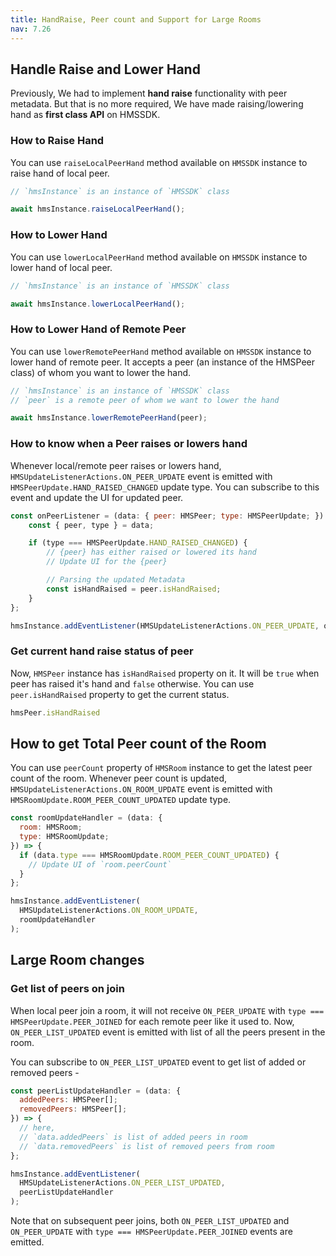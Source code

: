 ```yaml
---
title: HandRaise, Peer count and Support for Large Rooms
nav: 7.26
---
```


## Handle Raise and Lower Hand

Previously, We had to implement **hand raise** functionality with peer metadata.
But that is no more required, We have made raising/lowering hand as **first class API** on HMSSDK.

### How to Raise Hand

You can use `raiseLocalPeerHand` method available on `HMSSDK` instance to raise hand of local peer.

```js
// `hmsInstance` is an instance of `HMSSDK` class

await hmsInstance.raiseLocalPeerHand();
```

### How to Lower Hand

You can use `lowerLocalPeerHand` method available on `HMSSDK` instance to lower hand of local peer.

```js
// `hmsInstance` is an instance of `HMSSDK` class

await hmsInstance.lowerLocalPeerHand();
```

### How to Lower Hand of Remote Peer

You can use `lowerRemotePeerHand` method available on `HMSSDK` instance to lower hand of remote peer.
It accepts a peer (an instance of the HMSPeer class) of whom you want to lower the hand.


```js
// `hmsInstance` is an instance of `HMSSDK` class
// `peer` is a remote peer of whom we want to lower the hand

await hmsInstance.lowerRemotePeerHand(peer);
```

### How to know when a Peer raises or lowers hand

Whenever local/remote peer raises or lowers hand, `HMSUpdateListenerActions.ON_PEER_UPDATE` event 
is emitted with `HMSPeerUpdate.HAND_RAISED_CHANGED` update type. You can subscribe to this event and update the UI for updated peer.

```js
const onPeerListener = (data: { peer: HMSPeer; type: HMSPeerUpdate; }) => {
    const { peer, type } = data;

    if (type === HMSPeerUpdate.HAND_RAISED_CHANGED) {
        // {peer} has either raised or lowered its hand
        // Update UI for the {peer}

        // Parsing the updated Metadata
        const isHandRaised = peer.isHandRaised;
    }
};

hmsInstance.addEventListener(HMSUpdateListenerActions.ON_PEER_UPDATE, onPeerListener);
```

### Get current hand raise status of peer

Now, `HMSPeer` instance has `isHandRaised` property on it. It will be `true` when 
peer has raised it's hand and `false` otherwise. You can use `peer.isHandRaised` property to 
get the current status.

```js
hmsPeer.isHandRaised
```

## How to get Total Peer count of the Room

You can use `peerCount` property of `HMSRoom` instance to get the latest peer count of the room. 
Whenever peer count is updated, `HMSUpdateListenerActions.ON_ROOM_UPDATE` event is emitted with `HMSRoomUpdate.ROOM_PEER_COUNT_UPDATED` update type.

```js
const roomUpdateHandler = (data: {
  room: HMSRoom;
  type: HMSRoomUpdate;
}) => {
  if (data.type === HMSRoomUpdate.ROOM_PEER_COUNT_UPDATED) {
    // Update UI of `room.peerCount`
  }
};

hmsInstance.addEventListener(
  HMSUpdateListenerActions.ON_ROOM_UPDATE,
  roomUpdateHandler
);
```

## Large Room changes

### Get list of peers on join

When local peer join a room, it will not receive `ON_PEER_UPDATE` with
 `type === HMSPeerUpdate.PEER_JOINED` for each remote peer like it used to.
 Now, `ON_PEER_LIST_UPDATED` event is emitted with list of all the peers present
 in the room.

You can subscribe to `ON_PEER_LIST_UPDATED` event to get list of added or removed peers -

```js
const peerListUpdateHandler = (data: {
  addedPeers: HMSPeer[];
  removedPeers: HMSPeer[];
}) => {
  // here,
  // `data.addedPeers` is list of added peers in room
  // `data.removedPeers` is list of removed peers from room
};

hmsInstance.addEventListener(
  HMSUpdateListenerActions.ON_PEER_LIST_UPDATED,
  peerListUpdateHandler
);
```

Note that on subsequent peer joins, both `ON_PEER_LIST_UPDATED` and `ON_PEER_UPDATE` with `type === HMSPeerUpdate.PEER_JOINED` events are emitted.